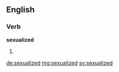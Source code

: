 ==English==

===Verb===
'''sexualized'''

# {{past of|sexualize}}

[[de:sexualized]]
[[mg:sexualized]]
[[sv:sexualized]]